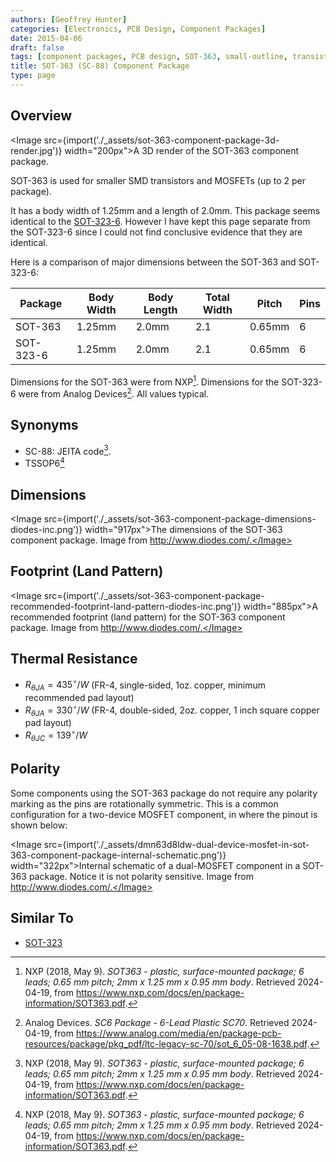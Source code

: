 ```yaml
---
authors: [Geoffrey Hunter]
categories: [Electronics, PCB Design, Component Packages]
date: 2015-04-06
draft: false
tags: [component packages, PCB design, SOT-363, small-outline, transistor]
title: SOT-363 (SC-88) Component Package
type: page
---
```



## Overview

<Image src={import('./_assets/sot-363-component-package-3d-render.jpg')} width="200px">A 3D render of the SOT-363 component package.</Image>

SOT-363 is used for smaller SMD transistors and MOSFETs (up to 2 per package).

It has a body width of 1.25mm and a length of 2.0mm. This package seems identical to the [SOT-323-6](/pcb-design/component-packages/sot-323-component-package/#sot-323-6). However I have kept this page separate from the SOT-323-6 since I could not find conclusive evidence that they are identical.

Here is a comparison of major dimensions between the SOT-363 and SOT-323-6:

| Package  | Body Width | Body Length | Total Width | Pitch | Pins |
|----------|------------|-------------|-------------|-------|------|
| SOT-363  | 1.25mm     | 2.0mm       | 2.1         | 0.65mm| 6    |
| SOT-323-6| 1.25mm     | 2.0mm       | 2.1         | 0.65mm| 6    |

Dimensions for the SOT-363 were from NXP[^nxp-sot-363]. Dimensions for the SOT-323-6 were from Analog Devices[^analog-devices-sc6-package]. All values typical.

## Synonyms

* SC-88: JEITA code[^nxp-sot-363].
* TSSOP6[^nxp-sot-363]

## Dimensions

<Image src={import('./_assets/sot-363-component-package-dimensions-diodes-inc.png')} width="917px">The dimensions of the SOT-363 component package. Image from http://www.diodes.com/.</Image>

## Footprint (Land Pattern)

<Image src={import('./_assets/sot-363-component-package-recommended-footprint-land-pattern-diodes-inc.png')} width="885px">A recommended footprint (land pattern) for the SOT-363 component package. Image from http://www.diodes.com/.</Image>

## Thermal Resistance

* $R_{\theta JA} = 435^{\circ}/W$ (FR-4, single-sided, 1oz. copper, minimum recommended pad layout)
* $R_{\theta JA} = 330^{\circ}/W$ (FR-4, double-sided, 2oz. copper, 1 inch square copper pad layout)
* $R_{\theta JC} = 139^{\circ}/W$

## Polarity

Some components using the SOT-363 package do not require any polarity marking as the pins are rotationally symmetric. This is a common configuration for a two-device MOSFET component, in where the pinout is shown below:

<Image src={import('./_assets/dmn63d8ldw-dual-device-mosfet-in-sot-363-component-package-internal-schematic.png')} width="322px">Internal schematic of a dual-MOSFET component in a SOT-363 package. Notice it is not polarity sensitive. Image from http://www.diodes.com/.</Image>

## Similar To

* [SOT-323](../sot-323-component-package/)

[^nxp-sot-363]: NXP (2018, May 9). _SOT363 - plastic, surface-mounted package; 6 leads; 0.65 mm pitch; 2mm x 1.25 mm x 0.95 mm body_. Retrieved 2024-04-19, from https://www.nxp.com/docs/en/package-information/SOT363.pdf.
[^analog-devices-sc6-package]: Analog Devices. _SC6 Package - 6-Lead Plastic SC70_. Retrieved 2024-04-19, from https://www.analog.com/media/en/package-pcb-resources/package/pkg_pdf/ltc-legacy-sc-70/sot_6_05-08-1638.pdf.
